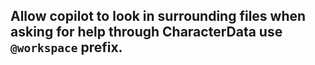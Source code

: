 ## Allow copilot to look in surrounding files when asking for help through CharacterData use `@workspace` prefix.